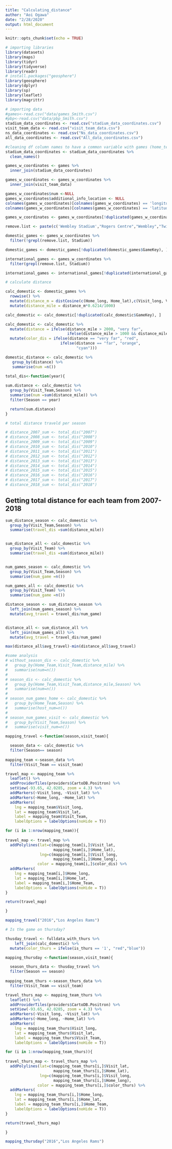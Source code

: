```yaml
---
title: "Calculating_distance"
author: "Aoi Ogawa"
date: "2/28/2020"
output: html_document
---
```


```r
knitr::opts_chunk$set(echo = TRUE)
```

```r
# importing libraries
library(datasets)
library(maps)
library(tidyr)
library(tidyverse)
library(readr)
# install.packages("geosphere")
library(geosphere)
library(dplyr)
library(sp)
library(leaflet)
library(magrittr)
```


```r
# importing data
#games<-read.csv("data/games_Smith.csv")
#pbp<-read.csv("data/pbp_Smith.csv")
stadium_data_coordinates <- read.csv("stadium_data_coordinates.csv")
visit_team_data <- read.csv("visit_team_data.csv")
ns_data_coordinates <- read.csv("Ns_data_coordinates.csv")
all_data_coordinates <- read.csv("All_data_coordinates.csv")
```

```r
#cleaning df column names to have a common variable with games (home_team)
stadium_data_coordinates <- stadium_data_coordinates %>% 
  clean_names() 

games_w_coordinates <- games %>%
  inner_join(stadium_data_coordinates)

games_w_coordinates <- games_w_coordinates %>%
  inner_join(visit_team_data)

games_w_coordinates$num <-NULL
games_w_coordinates$additional_info_location <- NULL
colnames(games_w_coordinates)[colnames(games_w_coordinates) == 'longitude'] <- 'Home_lat'
colnames(games_w_coordinates)[colnames(games_w_coordinates) == 'latitude'] <- 'Home_long'

games_w_coordinates <- games_w_coordinates[!duplicated(games_w_coordinates$GameKey), ]

remove.list <- paste(c('Wembley Stadium',"Rogers Centre","Wembley","Twickenham","Estadio Azteca","Twickenham Stadium","Azteca Stadium","Tottenham Hotspur Stadium","Tottenham Hotspur"), collapse = '|')

domestic_games <- games_w_coordinates %>%
  filter(!grepl(remove.list, Stadium))

domestic_games <- domestic_games[!duplicated(domestic_games$GameKey), ]

international_games <- games_w_coordinates %>%
  filter(grepl(remove.list, Stadium))

international_games <- international_games[!duplicated(international_games$GameKey), ]
```

```r
# calculate distance

calc_domestic <- domestic_games %>% 
  rowwise() %>%
  mutate(distance_m = distCosine(c(Home_long, Home_lat),c(Visit_long, Visit_lat))) %>%
  mutate(distance_mile = distance_m*0.6214/1000)

calc_domestic <- calc_domestic[!duplicated(calc_domestic$GameKey), ]

calc_domestic <- calc_domestic %>%
  mutate(distance = ifelse(distance_mile > 2000, "very far",
                           ifelse(distance_mile > 1000 && distance_mile <= 2000, "far", "close"))) %>%
  mutate(color_dis = ifelse(distance == "very far", "red",
                        ifelse(distance == "far", "orange",
                               "cyan")))

domestic_distance <- calc_domestic %>%
   group_by(distance) %>%
   summarise(num =n())

total_dis<-function(year){
  
sum.distance <- calc_domestic %>%
  group_by(Visit_Team,Season) %>%
  summarise(num =sum(distance_mile)) %>%
  filter(Season == year)

  return(sum.distance)
}

# total distance traveld per season

# distance_2007_sum <- total_dis("2007")
# distance_2008_sum <- total_dis("2008") 
# distance_2009_sum <- total_dis("2009")
# distance_2010_sum <- total_dis("2010")
# distance_2011_sum <- total_dis("2011")
# distance_2012_sum <- total_dis("2012")
# distance_2013_sum <- total_dis("2013")
# distance_2014_sum <- total_dis("2014")
# distance_2015_sum <- total_dis("2015")
# distance_2016_sum <- total_dis("2016")
# distance_2017_sum <- total_dis("2017")
# distance_2018_sum <- total_dis("2018")

```

## Getting total distance for each team from 2007-2018
```r
sum_distance_season <- calc_domestic %>%
  group_by(Visit_Team,Season) %>%
  summarise(travel_dis =sum(distance_mile)) 


sum_distance_all <- calc_domestic %>%
  group_by(Visit_Team) %>%
  summarise(travel_dis =sum(distance_mile)) 


num_games_season <- calc_domestic %>%
  group_by(Visit_Team,Season) %>%
  summarise(num_game =n())

num_games_all <- calc_domestic %>%
  group_by(Visit_Team) %>%
  summarise(num_game =n())

distance_season <- sum_distance_season %>%
  left_join(num_games_season) %>%
  mutate(avg_travel = travel_dis/num_game)


distance_all <- sum_distance_all %>%
  left_join(num_games_all) %>%
  mutate(avg_travel = travel_dis/num_game)

max(distance_all$avg_travel)-min(distance_all$avg_travel)
```





```r
#some analysis
# without_season_dis <- calc_domestic %>%
#   group_by(Home_Team,Visit_Team,distance_mile) %>%
#   summarise(num=n())
# 
# season_dis <- calc_domestic %>%
#   group_by(Home_Team,Visit_Team,distance_mile,Season) %>%
#   summarise(num=n())
# 
# season_num_games_home <- calc_domestic %>%
#   group_by(Home_Team,Season) %>%
#   summarise(host_num=n())
# 
# season_num_games_visit <- calc_domestic %>%
#   group_by(Visit_Team,Season) %>%
#   summarise(visit_num=n())

```


```r

mapping_travel <-function(season,visit_team){

  season_data <- calc_domestic %>%
  filter(Season== season)
  
mapping_team <-season_data %>%
  filter(Visit_Team == visit_team)

travel_map <- mapping_team %>% 
  leaflet() %>%
  addProviderTiles(providers$CartoDB.Positron) %>%
  setView(-93.65, 42.0285, zoom = 4.3) %>%
  addMarkers(~Visit_long, ~Visit_lat) %>%
  addMarkers(~Home_long, ~Home_lat) %>%
  addMarkers(
    lng = mapping_team$Visit_long, 
    lat = mapping_team$Visit_lat,
    label = mapping_team$Visit_Team,
    labelOptions = labelOptions(noHide = T))

for (i in 1:nrow(mapping_team)){
  
travel_map <- travel_map %>%
  addPolylines(lat=c(mapping_team[i,]$Visit_lat,
                     mapping_team[i,]$Home_lat),
               lng=c(mapping_team[i,]$Visit_long,
                     mapping_team[i,]$Home_long),
              color = mapping_team[i,]$color_dis) %>%
  addMarkers(
    lng = mapping_team[i,]$Home_long,
    lat = mapping_team[i,]$Home_lat,
    label = mapping_team[i,]$Home_Team,
    labelOptions = labelOptions(noHide = T))
}

return(travel_map)

}

mapping_travel("2016","Los Angeles Rams")

```

```r
# Is the game on thursday?

thusday_travel <- fulldata_with_thurs %>% 
    left_join(calc_domestic) %>%
  mutate(color_thurs = ifelse(is_thurs == '1', "red","blue"))

mapping_thursday <-function(season,visit_team){

  season_thurs_data <- thusday_travel %>% 
  filter(Season == season)
  
mapping_team_thurs <-season_thurs_data %>%
  filter(Visit_Team == visit_team)

travel_thurs_map <- mapping_team_thurs %>% 
  leaflet() %>%
  addProviderTiles(providers$CartoDB.Positron) %>%
  setView(-93.65, 42.0285, zoom = 4.3) %>%
  addMarkers(~Visit_long, ~Visit_lat) %>%
  addMarkers(~Home_long, ~Home_lat) %>%
  addMarkers(
    lng = mapping_team_thurs$Visit_long, 
    lat = mapping_team_thurs$Visit_lat,
    label = mapping_team_thurs$Visit_Team,
    labelOptions = labelOptions(noHide = T))

for (i in 1:nrow(mapping_team_thurs)){
  
travel_thurs_map <- travel_thurs_map %>%
  addPolylines(lat=c(mapping_team_thurs[i,]$Visit_lat,
                     mapping_team_thurs[i,]$Home_lat),
               lng=c(mapping_team_thurs[i,]$Visit_long,
                     mapping_team_thurs[i,]$Home_long),
              color = mapping_team_thurs[i,]$color_thurs) %>%
  addMarkers(
    lng = mapping_team_thurs[i,]$Home_long,
    lat = mapping_team_thurs[i,]$Home_lat,
    label = mapping_team_thurs[i,]$Home_Team,
    labelOptions = labelOptions(noHide = T))
}

return(travel_thurs_map)

}

mapping_thursday("2016","Los Angeles Rams")

```



